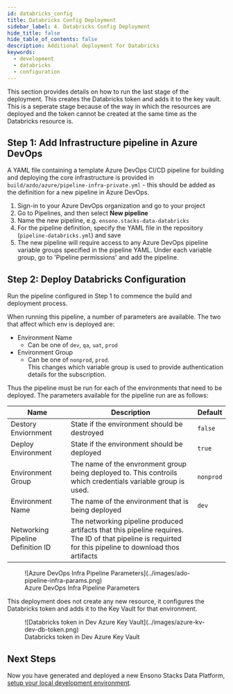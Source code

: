 ```yaml
---
id: databricks_config
title: Databricks Config Deployment
sidebar_label: 4. Databricks Config Deployment
hide_title: false
hide_table_of_contents: false
description: Additional deployment for Databricks
keywords:
  - development
  - databricks
  - configuration
---
```


This section provides details on how to run the last stage of the deployment. This creates the Databricks token and adds it to the key vault. This is a seperate stage because of the way in which the resources are deployed and the token cannot be created at the same time as the Databricks resource is.

## Step 1: Add Infrastructure pipeline in Azure DevOps

A YAML file containing a template Azure DevOps CI/CD pipeline for building and deploying the core infrastructure is provided in `build/azdo/azure/pipeline-infra-private.yml` - this should be added as the definition for a new pipeline in Azure DevOps.

1. Sign-in to your Azure DevOps organization and go to your project
2. Go to Pipelines, and then select **New pipeline**
3. Name the new pipeline, e.g. `ensono.stacks-data-databricks`
4. For the pipeline definition, specify the YAML file in the repository (`pipeline-databricks.yml`) and save
5. The new pipeline will require access to any Azure DevOps pipeline variable groups specified in the pipeline YAML. Under each variable group, go to 'Pipeline permissions' and add the pipeline.

## Step 2: Deploy Databricks Configuration

Run the pipeline configured in Step 1 to commence the build and deployment process.

When running this pipeline, a number of parameters are available. The two that affect which env is deployed are:

- Environment Name
  - Can be one of `dev`, `qa`, `uat`, `prod`
- Environment Group
  - Can be one of `nonprod`, `prod`.<br />This changes which variable group is used to provide authentication details for the subscription.

Thus the pipeline must be run for each of the environments that need to be deployed. The parameters available for the pipeline run are as follows:

| Name | Description | Default |
|------|-------------|---------|
| Destory Enviornment | State if the environment should be destroyed | `false` |
| Deploy Environment | State if the environment should be deployed | `true` |
| Environment Group | The name of the envronment group being deployed to. This controils which credentials variable group is used. | `nonprod` |
| Environment Name | The name of the environment that is being deployed | `dev` |
| Networking Pipeline Definition ID | The networking pipeline produced artifacts that this pipeline requires. The ID of that pipeline is requirted for this pipeline to download thos artifacts | 

<figure>
![Azure DevOps Infra Pipeline Parameters](../images/ado-pipeline-infra-params.png)
<figcaption>Azure DevOps Infra Pipeline Parameters</figcaption>
</figure>

This deployment does not create any new resource, it configures the Databricks token and adds it to the Key Vault for that environment.

<figure>
![Databricks token in Dev Azure Key Vault](../images/azure-kv-dev-db-token.png)
<figcaption>Databricks token in Dev Azure Key Vault</figcaption>
</figure>

## Next Steps

Now you have generated and deployed a new Ensono Stacks Data Platform, [setup your local development environment](./dev_quickstart_data_azure.md).